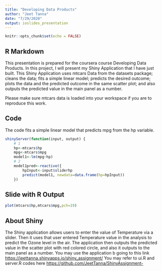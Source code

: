---
title: "Developing Data Products"
author: "Jeet Tanna"
date: "7/29/2020"
output: ioslides_presentation
---

```{r setup, include=FALSE}
knitr::opts_chunk$set(echo = FALSE)
```

## R Markdown

This presentation is prepared for the coursera course Developing Data Products. In this project, I will present my Shiny Application that I have just built. This Shiny Application uses mtcars Data from the datasets package; cleans the data; fits a simple linear model; predicts the desired outcome; plots the data and the predicted outcome in the same scatter plot; and also outputs the predicted value in the main panel as a number.

Please make sure mtcars data is loaded into your workspace if you are to reproduce this work.

## Code

The code fits a simple linear model that predicts mpg from the hp variable.
```{r,eval=FALSE,echo=TRUE}
shinyServer(function(input, output) {
    # 1
    hp<-mtcars$hp
    mpg<-mtcars$mpg
    model1<-lm(mpg~hp)
    # 2
    model1pred<-reactive({
        hpInput<-input$sliderhp
        predict(model1, newdata=data.frame(hp=hpInput))
    })
```

## Slide with R Output

```{r cars, echo = FALSE}
plot(mtcars$hp,mtcars$mpg,pch=19)
```

## About Shiny

The Shiny application allows users to enter the value of Temperature via a slider. Then it uses that user entered Temperature value in the analysis to predict the Ozone level in the air. The application then outputs the predicted value in the scatter plot with red colored circle, and also it outputs to the main panel as a number.
You may use the application b going to this link
[https://jeettanna.shinyapps.io/shiny_assignment/](https://jeettanna.shinyapps.io/shiny_assignment/)
You may refer to ui.R and server.R codes here
[https://github.com/JeetTanna/ShinyAssignment-](https://github.com/JeetTanna/ShinyAssignment-)




